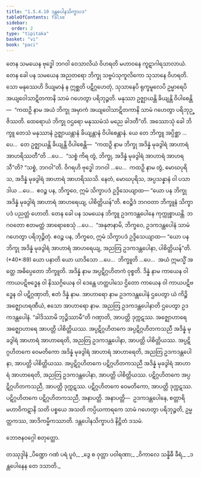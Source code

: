 ```yaml
---
title: "1.5.4.10 ဒန္တပေါနသိက္ခာပဒ"
tableOfContents: false
sidebar:
  order: 2
type: "tipitaka"
basket: "vi"
book: "paci"
---
```



<DynamicBreadcrumb />

<Division number="263" book="paci">

<Paragraph number="848" book="paci">
တေန သမယေန ဗုဒ္ဓေါ ဘဂဝါ ဝေသာလိယံ ဝိဟရတိ မဟာဝနေ ကူဋာဂါရသာလာယံ. တေန ခေါ ပန သမယေန အညတရော ဘိက္ခု သဗ္ဗပံသုကူလိကော သုသာနေ ဝိဟရတိ. သော မနုဿေဟိ ဒိယျမာနံ န ဣစ္ဆတိ ပဋိဂ္ဂဟေတုံ, သုသာနေပိ ရုက္ခမူလေပိ ဥမ္မာရေပိ အယျဝေါသာဋိတကာနိ သာမံ ဂဟေတွာ ပရိဘုဉ္ဇတိ. မနုဿာ ဥဇ္ဈာယန္တိ ခိယျန္တိ ဝိပါစေန္တိ—  “ကထဉှိ နာမ အယံ ဘိက္ခု အမှာကံ အယျဝေါသာဋိတကာနိ သာမံ ဂဟေတွာ ပရိဘုဉ္ဇိဿတိ. ထေရောယံ ဘိက္ခု ဝဌရော မနုဿမံသံ မညေ ခါဒတီ”တိ.
</Paragraph>

<Paragraph number="849" book="paci">
အဿောသုံ ခေါ ဘိက္ခူ တေသံ မနုဿာနံ ဥဇ္ဈာယန္တာနံ ခိယျန္တာနံ ဝိပါစေန္တာနံ. ယေ တေ ဘိက္ခူ အပ္ပိစ္ဆာ …ပေ…  တေ ဥဇ္ဈာယန္တိ ခိယျန္တိ ဝိပါစေန္တိ—  “ကထဉှိ နာမ ဘိက္ခု အဒိန္နံ မုခဒွါရံ အာဟာရံ အာဟရိဿတီ”တိ …ပေ…  “သစ္စံ ကိရ တွံ, ဘိက္ခု, အဒိန္နံ မုခဒွါရံ အာဟာရံ အာဟရသီ”တိ? “သစ္စံ, ဘဂဝါ”တိ. ဝိဂရဟိ ဗုဒ္ဓေါ ဘဂဝါ …ပေ…  ကထဉှိ နာမ တွံ, မောဃပုရိသ, အဒိန္နံ မုခဒွါရံ အာဟာရံ အာဟရိဿသိ. နေတံ, မောဃပုရိသ, အပ္ပသန္နာနံ ဝါ ပသာဒါယ …ပေ…  ဧဝဉ္စ ပန, ဘိက္ခဝေ, ဣမံ သိက္ခာပဒံ ဥဒ္ဒိသေယျာထ—
</Paragraph>

<Paragraph number="850" book="paci">
<Emphasis>“ယော ပန ဘိက္ခု အဒိန္နံ မုခဒွါရံ အာဟာရံ အာဟရေယျ, ပါစိတ္တိယန်”</Emphasis>တိ.
</Paragraph>

<Paragraph number="851" book="paci">
ဧဝဉ္စိဒံ ဘဂဝတာ ဘိက္ခူနံ သိက္ခာပဒံ ပညတ္တံ ဟောတိ.
</Paragraph>

</Division>
<Division number="264" book="paci">

<Paragraph number="852" book="paci">
တေန ခေါ ပန သမယေန ဘိက္ခူ ဥဒကဒန္တပေါနေ ကုက္ကုစ္စာယန္တိ. ဘဂဝတော ဧတမတ္ထံ အာရောစေသုံ …ပေ…  “အနုဇာနာမိ, ဘိက္ခဝေ, ဥဒကဒန္တပေါနံ သာမံ ဂဟေတွာ ပရိဘုဉ္ဇိတုံ. ဧဝဉ္စ ပန, ဘိက္ခဝေ, ဣမံ သိက္ခာပဒံ ဥဒ္ဒိသေယျာထ—
</Paragraph>

</Division>
<Division number="265" book="paci">

<Paragraph number="853" book="paci">
<Emphasis>“ယော ပန ဘိက္ခု အဒိန္နံ မုခဒွါရံ အာဟာရံ အာဟရေယျ, အညတြ ဥဒကဒန္တပေါနာ, ပါစိတ္တိယန်”</Emphasis>တိ. (*40*:<Emphasis>89</Emphasis>)
</Paragraph>

</Division>
<Division number="266" book="paci">

<Paragraph number="854" book="paci">
<Emphasis>ယော ပနာ</Emphasis>တိ ယော ယာဒိသော …ပေ…  <Emphasis>ဘိက္ခူ</Emphasis>တိ …ပေ…  အယံ ဣမသ္မိံ အတ္ထေ အဓိပ္ပေတော ဘိက္ခူတိ.
</Paragraph>

<Paragraph number="855" book="paci">
<Emphasis>အဒိန္နံ</Emphasis> နာမ အပ္ပဋိဂ္ဂဟိတကံ ဝုစ္စတိ.
</Paragraph>

<Paragraph number="856" book="paci">
<Emphasis>ဒိန္နံ</Emphasis> နာမ ကာယေန ဝါ ကာယပဋိဗဒ္ဓေန ဝါ နိဿဂ္ဂိယေန ဝါ ဒေန္တေ ဟတ္ထပါသေ ဌိတော ကာယေန ဝါ ကာယပဋိဗဒ္ဓေန ဝါ ပဋိဂ္ဂဏှာတိ, ဧတံ ဒိန္နံ နာမ.
</Paragraph>

<Paragraph number="857" book="paci">
<Emphasis>အာဟာရော</Emphasis> နာမ ဥဒကဒန္တပေါနံ ဌပေတွာ ယံ ကိဉ္စိ အဇ္ဈောဟရဏီယံ, ဧသော အာဟာရော နာမ.
</Paragraph>

<Paragraph number="858" book="paci">
<Emphasis>အညတြ ဥဒကဒန္တပေါနာ</Emphasis>တိ ဌပေတွာ ဥဒကဒန္တပေါနံ.
</Paragraph>

<Paragraph number="859" book="paci">
“ခါဒိဿာမိ ဘုဉ္ဇိဿာမီ”တိ ဂဏှာတိ, အာပတ္တိ ဒုက္ကဋဿ. အဇ္ဈောဟာရေ အဇ္ဈောဟာရေ အာပတ္တိ ပါစိတ္တိယဿ.
</Paragraph>

</Division>
<Division number="267" book="paci">

<Paragraph number="860" book="paci">
အပ္ပဋိဂ္ဂဟိတကေ အပ္ပဋိဂ္ဂဟိတကသညီ အဒိန္နံ မုခဒွါရံ အာဟာရံ အာဟာရေတိ, အညတြ ဥဒကဒန္တပေါနာ, အာပတ္တိ ပါစိတ္တိယဿ. အပ္ပဋိဂ္ဂဟိတကေ ဝေမတိကော အဒိန္နံ မုခဒွါရံ အာဟာရံ အာဟာရေတိ, အညတြ ဥဒကဒန္တပေါနာ, အာပတ္တိ ပါစိတ္တိယဿ. အပ္ပဋိဂ္ဂဟိတကေ ပဋိဂ္ဂဟိတကသညီ အဒိန္နံ မုခဒွါရံ အာဟာရံ အာဟာရေတိ, အညတြ ဥဒကဒန္တပေါနာ, အာပတ္တိ ပါစိတ္တိယဿ.
</Paragraph>

<Paragraph number="861" book="paci">
ပဋိဂ္ဂဟိတကေ အပ္ပဋိဂ္ဂဟိတကသညီ, အာပတ္တိ ဒုက္ကဋဿ. ပဋိဂ္ဂဟိတကေ ဝေမတိကော, အာပတ္တိ ဒုက္ကဋဿ. ပဋိဂ္ဂဟိတကေ ပဋိဂ္ဂဟိတကသညီ, အနာပတ္တိ.
</Paragraph>

</Division>
<Division number="268" book="paci">

<Paragraph number="862" book="paci">
အနာပတ္တိ—  ဥဒကဒန္တပေါနေ, စတ္တာရိ မဟာဝိကဋာနိ သတိ ပစ္စယေ အသတိ ကပ္ပိယကာရကေ သာမံ ဂဟေတွာ ပရိဘုဉ္ဇတိ, ဥမ္မတ္တကဿ, အာဒိကမ္မိကဿာတိ.

</Paragraph>
</Division>

<Paragraph number="863" type="center" book="paci">
ဒန္တပေါနသိက္ခာပဒံ နိဋ္ဌိတံ ဒသမံ.

  
ဘောဇနဝဂ္ဂေါ စတုတ္ထော.



</Paragraph>

<Paragraph number="864" type="center" book="paci">
တဿုဒ္ဒါနံ


</Paragraph>

<Paragraph number="865" type="verses" book="paci">
_ပိဏ္ဍော ဂဏံ ပရံ ပူဝံ,_  
_ဒွေ စ ဝုတ္တာ ပဝါရဏာ;_  
_ဝိကာလေ သန္နိဓီ ခီရံ,_  
_ဒန္တပေါနေန တေ ဒသာတိ._
</Paragraph>